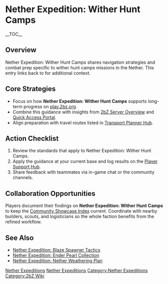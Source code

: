 {{Short description|Nether Expedition: Wither Hunt Camps shares navigation strategies and combat prep specific to wither hunt camps missions in the Nether}}
= Nether Expedition: Wither Hunt Camps =
{{2bZ Navbox}}
__TOC__

== Overview ==
Nether Expedition: Wither Hunt Camps shares navigation strategies and combat prep specific
to wither hunt camps missions in the Nether. This entry links back to [[Category:Nether
Expeditions|Nether Expeditions]] for additional context.

== Core Strategies ==
* Focus on how '''Nether Expedition: Wither Hunt Camps''' supports long-term progress on [[play.2bz.org]].
* Combine this guidance with insights from [[2bZ Server Overview]] and [[Quick Access Portal]].
* Align preparation with travel routes listed in [[Transport Planner Hub]].

== Action Checklist ==
# Review the [[Category:Nether Expeditions|Nether Expeditions]] standards that apply to Nether Expedition: Wither Hunt Camps.
# Apply the guidance at your current base and log results on the [[Player Support Hub]].
# Share feedback with teammates via in-game chat or the community channels.

== Collaboration Opportunities ==
Players document their findings on '''Nether Expedition: Wither Hunt Camps''' to keep the
[[Community Showcase Index]] current. Coordinate with nearby builders, scouts, and
logisticians so the whole faction benefits from the refined workflow.

== See Also ==
* [[Nether Expedition: Blaze Spawner Tactics]]
* [[Nether Expedition: Ender Pearl Collection]]
* [[Nether Expedition: Nether Weathering Plan]]

[[Category:Nether Expeditions]]
[[Category:2bZ Wiki]]
